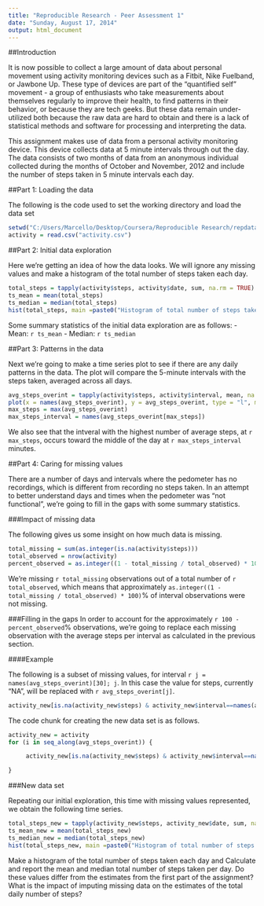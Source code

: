 ```yaml
---
title: "Reproducible Research - Peer Assessment 1"
date: "Sunday, August 17, 2014"
output: html_document
---
```


##Introduction

It is now possible to collect a large amount of data about personal movement using activity monitoring devices such as a Fitbit, Nike Fuelband, or Jawbone Up. These type of devices are part of the "quantified self" movement - a group of enthusiasts who take measurements about themselves regularly to improve their health, to find patterns in their behavior, or because they are tech geeks. But these data remain under-utilized both because the raw data are hard to obtain and there is a lack of statistical methods and software for processing and interpreting the data.

This assignment makes use of data from a personal activity monitoring device. This device collects data at 5 minute intervals through out the day. The data consists of two months of data from an anonymous individual collected during the months of October and November, 2012 and include the number of steps taken in 5 minute intervals each day.


##Part 1: Loading the data

The following is the code used to set the working directory and load the data set

```r
setwd("C:/Users/Marcello/Desktop/Coursera/Reproducible Research/repdata-data-activity")
activity = read.csv("activity.csv")
```


##Part 2: Initial data exploration

Here we're getting an idea of how the data looks. We will ignore any missing values and make a histogram of the total number of steps taken each day.

```r
total_steps = tapply(activity$steps, activity$date, sum, na.rm = TRUE)
ts_mean = mean(total_steps)
ts_median = median(total_steps)
hist(total_steps, main =paste0("Histogram of total number of steps taken per day \n (mean = ", as.integer(ts_mean), ", median = ", ts_median,")"), xlab = "Steps", ylab = "Days")
```

Some summary statistics of the initial data exploration are as follows:
     - Mean: `r ts_mean`
     - Median: `r ts_median`


##Part 3: Patterns in the data

Next we're going to make a time series plot to see if there are any daily patterns in the data. The plot will compare the 5-minute intervals with the steps taken, averaged across all days.

```r
avg_steps_overint = tapply(activity$steps, activity$interval, mean, na.rm = TRUE)
plot(x = names(avg_steps_overint), y = avg_steps_overint, type = "l", main = "Time series of average number of steps taken per interval", xlab = "Interval", ylab = "Steps")
max_steps = max(avg_steps_overint)
max_steps_interval = names(avg_steps_overint[max_steps])
```

We also see that the intveral with the highest number of average steps, at `r max_steps`, occurs toward the middle of the day at `r max_steps_interval` minutes.


##Part 4: Caring for missing values

There are a number of days and intervals where the pedometer has no recordings, which is different from recording no steps taken. In an attempt to better understand days and times when the pedometer was "not functional", we're going to fill in the gaps with some summary statistics.

###Impact of missing data

The following gives us some insight on how much data is missing.

```r
total_missing = sum(as.integer(is.na(activity$steps)))
total_observed = nrow(activity)
percent_observed = as.integer((1 - total_missing / total_observed) * 100)
```

We're missing `r total_missing` observations out of a total number of `r total_observed`, which means that approximately `as.integer((1 - total_missing / total_observed) * 100)`% of interval observations were not missing.

###Filling in the gaps
In order to account for the approximately `r 100 - percent_observed`% observations, we're going to replace each missing observation with the average steps per interval as calculated in the previous section.

####Example

The following is a subset of missing values, for interval `r j = names(avg_steps_overint)[30]; j`. In this case the value for steps, currently "NA", will be replaced with `r avg_steps_overint[j]`.

```r
activity_new[is.na(activity_new$steps) & activity_new$interval==names(avg_steps_overint)[j], ]
```

The code chunk for creating the new data set is as follows.

```r
activity_new = activity
for (i in seq_along(avg_steps_overint)) {

     activity_new[is.na(activity_new$steps) & activity_new$interval==names(avg_steps_overint)[i], 1] = avg_steps_overint[i]

}
```


###New data set

Repeating our initial exploration, this time with missing values represented, we obtain the following time series.

```r
total_steps_new = tapply(activity_new$steps, activity_new$date, sum, na.rm = TRUE)
ts_mean_new = mean(total_steps_new)
ts_median_new = median(total_steps_new)
hist(total_steps_new, main =paste0("Histogram of total number of steps taken per day \n (mean = ", as.integer(ts_mean_new), ", median = ", ts_median_new,")"), xlab = "Steps", ylab = "Days")
```

Make a histogram of the total number of steps taken each day and Calculate and report the mean and median total number of steps taken per day. Do these values differ from the estimates from the first part of the assignment? What is the impact of imputing missing data on the estimates of the total daily number of steps?